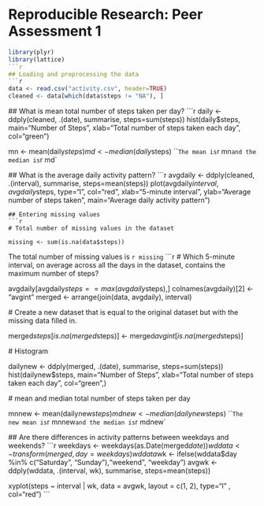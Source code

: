# Reproducible Research: Peer Assessment 1

 ```r
 library(plyr)
 library(lattice)
 ```r
  
 ## Loading and preprocessing the data
 ```r
 data <- read.csv("activity.csv", header=TRUE)
 cleaned <- data[which(data$steps != "NA"), ]
 ```
 ## What is mean total number of steps taken per day?
 ```r
 
 daily <- ddply(cleaned, .(date), summarise, steps=sum(steps))
 hist(daily$steps, main="Number of Steps", xlab="Total number of steps taken each day", col="green")
 
 mn <- mean(daily$steps)
 md <- median(daily$steps)
 ```
 The mean is `r mn` and the median is `r md`
 
 ## What is the average daily activity pattern?
 ```r
 avgdaily <- ddply(cleaned, .(interval), summarise, steps=mean(steps))
 plot(avgdaily$interval, avgdaily$steps, type="l", col="red", xlab="5-minute interval", ylab="Average number of steps taken",
      main="Average daily activity pattern")
 
 
 ```
 ## Entering missing values
 ```r
 
 # Total number of missing values in the dataset
 
 missing <- sum(is.na(data$steps))
 ```
 
 The total number of missing values is `r missing`
 ```r
 
 # Which 5-minute interval, on average across all the days in the dataset, contains the maximum number of steps?
 
 avgdaily[avgdaily$steps==max(avgdaily$steps),]
 colnames(avgdaily)[2] <- "avgint"
 merged <- arrange(join(data, avgdaily), interval)
 
 # Create a new dataset that is equal to the original dataset but with the missing data filled in.
 
 merged$steps[is.na(merged$steps)] <- merged$avgint[is.na(merged$steps)]
 
 # Histogram
 
 dailynew <- ddply(merged, .(date), summarise, steps=sum(steps))
 hist(dailynew$steps, main="Number of Steps", xlab="Total number of steps taken each day", col="green",)
 
 # mean and median total number of steps taken per day
 
 mnnew <- mean(dailynew$steps)
 mdnew <- median(dailynew$steps) 
 ```
 The new mean is `r mnnew` and the median is `r mdnew`
 
 ## Are there differences in activity patterns between weekdays and weekends?
 ```r
 
 weekdays <- weekdays(as.Date(merged$date))
 wddata <- transform(merged, day=weekdays)
 wddata$wk <- ifelse(wddata$day %in% c("Saturday", "Sunday"),"weekend", "weekday")
 avgwk <- ddply(wddata, .(interval, wk), summarise, steps=mean(steps))
 
 xyplot(steps ~ interval | wk, data = avgwk, layout = c(1, 2), type="l" , col="red")
 ```
